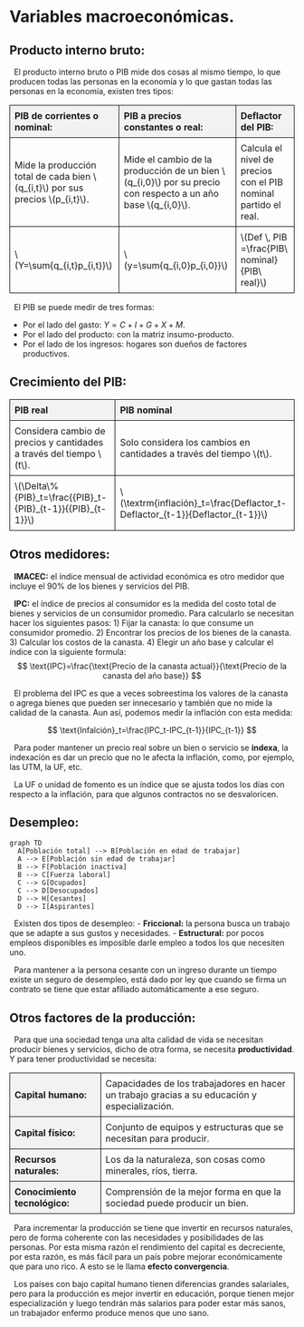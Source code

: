 # Variables macroeconómicas.

## Producto interno bruto:

  El producto interno bruto o PIB mide dos cosas al mismo tiempo, lo que producen todas las personas en la economía y lo que gastan todas las personas en la economía, existen tres tipos:

::: {.content-visible when-format="pdf"}
```{=tex}
\begin{table}[h]
    \centering
    \begin{tabular}{|p{40mm}|p{40mm}|p{50mm}|}
        \hline
        PIB de corrientes o nominal: & PIB a precios constantes o real: & Deflactor del PIB: \\ \hline
        Mide la producción total de cada bien $q_{i,t}$ por sus precios $p_{i,t}$. & Mide el cambio de la producción de un bien $q_{i,0}$ por su precio con respecto a un año base $q_{i,0}$.  & Calcula el nivel de precios con el PIB nominal partido el real. \\ \hline
        \[Y=\sum{q_{i,t}p_{i,t}}\] & \[y=\sum{q_{i,0}p_{i,0}}\] & \[Def \, PIB =\frac{PIB\ nominal}{PIB\ real}\] \\ \hline
    \end{tabular}
    \label{tab:my_label}
\end{table}
```
:::

::: {.content-visible when-format="html"}
```{=html}
<!DOCTYPE html>
<html>

<head>
    <script type="text/javascript"
        async src="https://cdnjs.cloudflare.com/ajax/libs/mathjax/2.7.7/MathJax.js?config=TeX-MML-AM_CHTML">
    </script>
    <style>
        table {
            border-collapse: collapse;
            width: 100%;
        }

        th, td {
            border: 1px solid black;
            padding: 8px;
            text-align: left;
        }

        th {
            background-color: #f2f2f2;
        }
    </style>
</head>

<body>

    <table>
    <tr>
        <th>PIB de corrientes o nominal:</th>
        <th>PIB a precios constantes o real:</th>
        <th>Deflactor del PIB:</th>
    </tr>
    <tr>
        <td>Mide la producción total de cada bien \(q_{i,t}\) por sus precios \(p_{i,t}\).</td>
        <td>Mide el cambio de la producción de un bien \(q_{i,0}\) por su precio con respecto a un año base \(q_{i,0}\).</td>
        <td>Calcula el nivel de precios con el PIB nominal partido el real.</td>
    </tr>
    <tr>
        <td>\(Y=\sum{q_{i,t}p_{i,t}}\)</td>
        <td>\(y=\sum{q_{i,0}p_{i,0}}\)</td>
        <td>\(Def \, PIB =\frac{PIB\ nominal}{PIB\ real}\)</td>
    </tr>
</table>

</body>

</html>

```
:::

  El PIB se puede medir de tres formas:

-   Por el lado del gasto: $Y=C+I+G+X+M$.
-   Por el lado del producto: con la matriz insumo-producto.
-   Por el lado de los ingresos: hogares son dueños de factores productivos.

## Crecimiento del PIB:

::: {.content-visible when-format="pdf"}
```{=tex}
\begin{table}[h]
    \centering
    \begin{tabular}{|p{55mm}|p{75mm}|}
        \hline
        PIB real & PIB nominal \\ \hline
        Considera cambio de precios y cantidades a través del tiempo t. & Solo considera el cambio los cambios en cantidades a través del tiempo t. \\ \hline
        \[\mathrm{\Delta}\%{PIB}_t=\frac{{PIB}_t-{PIB}_{t-1}}{{PIB}_{t-1}}\] & \[\textrm{infalción}_t=\frac{Deflactor_t-Deflactor_{t-1}}{Deflactor_{t-1}}\]  \\ \hline
    \end{tabular}
    \label{tab:my_label}
\end{table}
```
:::

::: {.content-visible when-format="html"}
```{=html}
<!DOCTYPE html>
<html>

<head>
    <script type="text/javascript"
        async src="https://cdnjs.cloudflare.com/ajax/libs/mathjax/2.7.7/MathJax.js?config=TeX-MML-AM_CHTML">
    </script>
    <style>
        table {
            border-collapse: collapse;
            width: 100%;
        }

        th, td {
            border: 1px solid black;
            padding: 8px;
            text-align: left;
        }

        th {
            background-color: #f2f2f2;
        }
    </style>
</head>

<body>

    <table>
    <tr>
        <th>PIB real</th>
        <th>PIB nominal</th>
    </tr>
    <tr>
        <td>Considera cambio de precios y cantidades a través del tiempo \(t\).</td>
        <td>Solo considera los cambios en cantidades a través del tiempo \(t\).</td>
    </tr>
    <tr>
        <td>\(\Delta\%{PIB}_t=\frac{{PIB}_t-{PIB}_{t-1}}{{PIB}_{t-1}}\)</td>
        <td>\(\textrm{inflación}_t=\frac{Deflactor_t-Deflactor_{t-1}}{Deflactor_{t-1}}\)</td>
    </tr>
</table>

</body>

</html>
```
:::

## Otros medidores:

  **IMACEC:** el índice mensual de actividad económica es otro medidor que incluye el $90\%$ de los bienes y servicios del PIB.

  **IPC:** el índice de precios al consumidor es la medida del costo total de bienes y servicios de un consumidor promedio. Para calcularlo se necesitan hacer los siguientes pasos: 1) Fijar la canasta: lo que consume un consumidor promedio. 2) Encontrar los precios de los bienes de la canasta. 3) Calcular los costos de la canasta. 4) Elegir un año base y calcular el índice con la siguiente formula: $$
\text{IPC}=\frac{\text{Precio de la canasta actual}}{\text{Precio de la canasta del año base}}
$$

  El problema del IPC es que a veces sobreestima los valores de la canasta o agrega bienes que pueden ser innecesario y también que no mide la calidad de la canasta. Aun así, podemos medir la inflación con esta medida:

$$
\text{Infalción}_t=\frac{IPC_t-IPC_{t-1}}{IPC_{t-1}}
$$

  Para poder mantener un precio real sobre un bien o servicio se **indexa**, la indexación es dar un precio que no le afecta la inflación, como, por ejemplo, las UTM, la UF, etc.

  La UF o unidad de fomento es un índice que se ajusta todos los días con respecto a la inflación, para que algunos contractos no se desvaloricen.

## Desempleo:

```mermaid
graph TD
  A[Población total] --> B[Población en edad de trabajar]
  A --> E[Población sin edad de trabajar]
  B --> F[Población inactiva]
  B --> C[Fuerza laboral]
  C --> G[Ocupados]
  C --> D[Desocupados]
  D --> H[Cesantes]
  D --> I[Aspirantes]

```

  Existen dos tipos de desempleo: - **Friccional:** la persona busca un trabajo que se adapte a sus gustos y necesidades. - **Estructural:** por pocos empleos disponibles es imposible darle empleo a todos los que necesiten uno.

  Para mantener a la persona cesante con un ingreso durante un tiempo existe un seguro de desempleo, está dado por ley que cuando se firma un contrato se tiene que estar afiliado automáticamente a ese seguro.

## Otros factores de la producción:

  Para que una sociedad tenga una alta calidad de vida se necesitan producir bienes y servicios, dicho de otra forma, se necesita **productividad**. Y para tener productividad se necesita:

::: {.content-visible when-format="pdf"}
```{=tex}
\begin{table}[H]
    \centering
    \begin{tabular}{|p{30mm}|p{90mm}|}
        \hline
        Capital humano: & Capacidades de los trabajadores en hacer un trabajo gracias a su educación y especialización. \\ \hline
        Capital físico: & Conjunto de equipos y estructuras que se necesitan para producir. \\ \hline
        Recursos naturales: & Los da la naturaleza, son cosas como minerales, ríos, tierra. \\ \hline
        Conocimiento tecnológico: & Comprensión de la mejor forma en que la sociedad puede producir un bien. \\ \hline
    \end{tabular}
    \label{tab:my_label}
\end{table}
```
:::

::: {.content-visible when-format="html"}
```{=html}
<!DOCTYPE html>
<html>

<head>
    <style>
        table {
            border-collapse: collapse;
            width: 100%;
        }

        th, td {
            border: 1px solid black;
            padding: 8px;
            text-align: left;
        }

        th {
            background-color: #f2f2f2;
        }
    </style>
</head>

<body>

    <table>
    <tr>
        <th>Capital humano:</th>
        <td>Capacidades de los trabajadores en hacer un trabajo gracias a su educación y especialización.</td>
    </tr>
    <tr>
        <th>Capital físico:</th>
        <td>Conjunto de equipos y estructuras que se necesitan para producir.</td>
    </tr>
    <tr>
        <th>Recursos naturales:</th>
        <td>Los da la naturaleza, son cosas como minerales, ríos, tierra.</td>
    </tr>
    <tr>
        <th>Conocimiento tecnológico:</th>
        <td>Comprensión de la mejor forma en que la sociedad puede producir un bien.</td>
    </tr>
</table>

</body>

</html>
```
:::

  Para incrementar la producción se tiene que invertir en recursos naturales, pero de forma coherente con las necesidades y posibilidades de las personas. Por esta misma razón el rendimiento del capital es decreciente, por esta razón, es más fácil para un país pobre mejorar económicamente que para uno rico. A esto se le llama **efecto convergencia**.

  Los países con bajo capital humano tienen diferencias grandes salariales, pero para la producción es mejor invertir en educación, porque tienen mejor especialización y luego tendrán más salarios para poder estar más sanos, un trabajador enfermo produce menos que uno sano.
